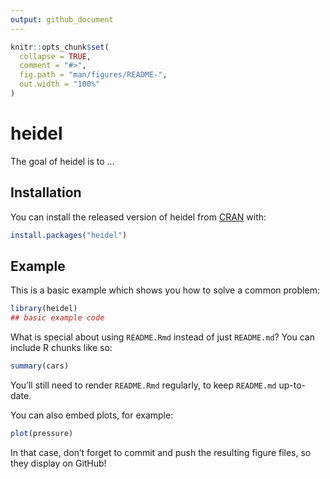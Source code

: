 ```yaml
---
output: github_document
---
```


<!-- README.md is generated from README.Rmd. Please edit that file -->

```r
knitr::opts_chunk$set(
  collapse = TRUE,
  comment = "#>",
  fig.path = "man/figures/README-",
  out.width = "100%"
)
```

# heidel

<!-- badges: start -->
<!-- badges: end -->

The goal of heidel is to ...

## Installation

You can install the released version of heidel from [CRAN](https://CRAN.R-project.org) with:

``` r
install.packages("heidel")
```

## Example

This is a basic example which shows you how to solve a common problem:

```r
library(heidel)
## basic example code
```

What is special about using `README.Rmd` instead of just `README.md`? You can include R chunks like so:

```r
summary(cars)
```

You'll still need to render `README.Rmd` regularly, to keep `README.md` up-to-date.

You can also embed plots, for example:

```r
plot(pressure)
```

In that case, don't forget to commit and push the resulting figure files, so they display on GitHub!
